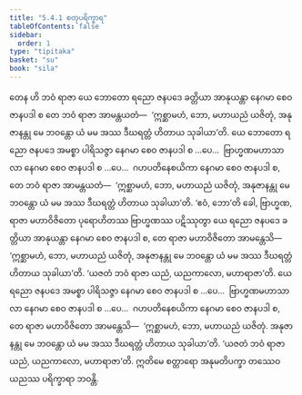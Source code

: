 ```yaml
---
title: "5.4.1 စတုပရိက္ခာရ"
tableOfContents: false
sidebar:
  order: 1
type: "tipitaka"
basket: "su"
book: "sila"
---
```



<DynamicBreadcrumb />

<Division number="339" book="sila" e="ch" v="6" p="129">

<Paragraph number="550" book="sila">
တေန ဟိ ဘဝံ ရာဇာ ယေ ဘောတော ရညော ဇနပဒေ ခတ္တိယာ အာနုယန္တာ နေဂမာ စေဝ ဇာနပဒါ စ တေ ဘဝံ ရာဇာ အာမန္တယတံ—  ‘ဣစ္ဆာမဟံ, ဘော, မဟာယညံ ယဇိတုံ, အနုဇာနန္တု မေ ဘဝန္တော ယံ မမ အဿ ဒီဃရတ္တံ ဟိတာယ သုခါယာ’တိ. ယေ ဘောတော ရညော ဇနပဒေ အမစ္စာ ပါရိသဇ္ဇာ နေဂမာ စေဝ ဇာနပဒါ စ …ပေ…  ဗြာဟ္မဏမဟာသာလာ နေဂမာ စေဝ ဇာနပဒါ စ …ပေ…  ဂဟပတိနေစယိကာ နေဂမာ စေဝ ဇာနပဒါ စ, တေ ဘဝံ ရာဇာ အာမန္တယတံ—  ‘ဣစ္ဆာမဟံ, ဘော, မဟာယညံ ယဇိတုံ, အနုဇာနန္တု မေ ဘဝန္တော ယံ မမ အဿ ဒီဃရတ္တံ ဟိတာယ သုခါယာ’တိ. ‘ဧဝံ, ဘော’တိ ခေါ, ဗြာဟ္မဏ, ရာဇာ မဟာဝိဇိတော ပုရောဟိတဿ ဗြာဟ္မဏဿ ပဋိဿုတွာ ယေ ရညော ဇနပဒေ ခတ္တိယာ အာနုယန္တာ နေဂမာ စေဝ ဇာနပဒါ စ, တေ ရာဇာ မဟာဝိဇိတော အာမန္တေသိ—  ‘ဣစ္ဆာမဟံ, ဘော, မဟာယညံ ယဇိတုံ, အနုဇာနန္တု မေ ဘဝန္တော ယံ မမ အဿ ဒီဃရတ္တံ ဟိတာယ သုခါယာ’တိ. ‘ယဇတံ ဘဝံ ရာဇာ ယညံ, ယညကာလော, မဟာရာဇာ’တိ. ယေ ရညော ဇနပဒေ အမစ္စာ ပါရိသဇ္ဇာ နေဂမာ စေဝ ဇာနပဒါ စ …ပေ…  ဗြာဟ္မဏမဟာသာလာ နေဂမာ စေဝ ဇာနပဒါ စ …ပေ…  ဂဟပတိနေစယိကာ နေဂမာ စေဝ ဇာနပဒါ စ, တေ ရာဇာ မဟာဝိဇိတော အာမန္တေသိ—  ‘ဣစ္ဆာမဟံ, ဘော, မဟာယညံ ယဇိတုံ. အနုဇာနန္တု မေ ဘဝန္တော ယံ မမ အဿ ဒီဃရတ္တံ ဟိတာယ သုခါယာ’တိ. ‘ယဇတံ ဘဝံ ရာဇာ ယညံ, ယညကာလော, မဟာရာဇာ’တိ. ဣတိမေ စတ္တာရော အနုမတိပက္ခာ တဿေဝ ယညဿ ပရိက္ခာရာ ဘဝန္တိ.
</Paragraph>
</Division>